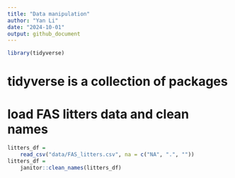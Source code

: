 ```yaml
---
title: "Data manipulation"
author: "Yan Li"
date: "2024-10-01"
output: github_document
---
```


```r
library(tidyverse)
```
# tidyverse is a collection of packages

# load FAS litters data and clean names
```r

litters_df = 
    read_csv("data/FAS_litters.csv", na = c("NA", ".", ""))
litters_df = 
    janitor::clean_names(litters_df)
```


